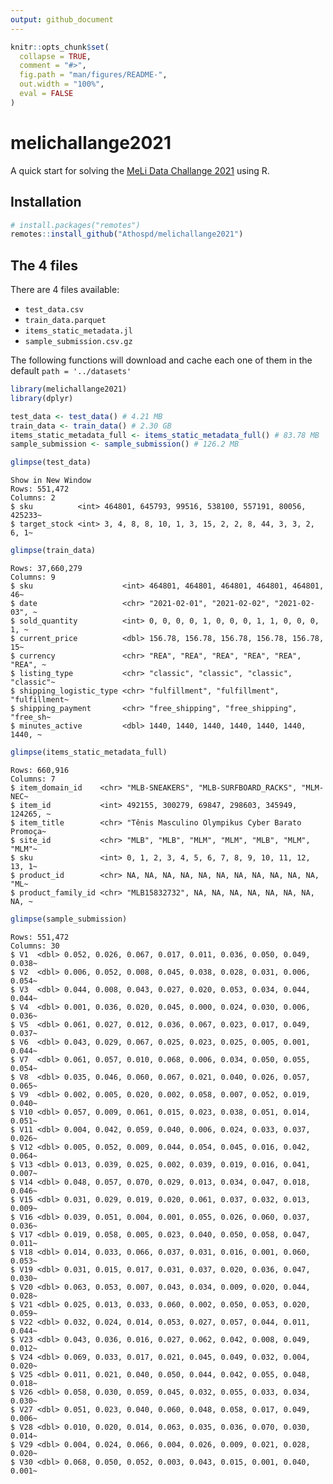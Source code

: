 ```yaml
---
output: github_document
---
```


<!-- README.md is generated from README.Rmd. Please edit that file -->

```r
knitr::opts_chunk$set(
  collapse = TRUE,
  comment = "#>",
  fig.path = "man/figures/README-",
  out.width = "100%",
  eval = FALSE
)
```

# melichallange2021

<!-- badges: start -->
<!-- badges: end -->

A quick start for solving the [MeLi Data Challange 2021](https://ml-challenge.mercadolibre.com/downloads) using R.

## Installation

```r
# install.packages("remotes")
remotes::install_github("Athospd/melichallange2021")
```

## The 4 files

There are 4 files available:

- `test_data.csv`
- `train_data.parquet`
- `items_static_metadata.jl`
- `sample_submission.csv.gz`

The following functions will download and cache each one of them in the default `path = '../datasets'`

```r
library(melichallange2021)
library(dplyr)

test_data <- test_data() # 4.21 MB
train_data <- train_data() # 2.30 GB
items_static_metadata_full <- items_static_metadata_full() # 83.78 MB
sample_submission <- sample_submission() # 126.2 MB
```

```r
glimpse(test_data)
```

    Show in New Window
    Rows: 551,472
    Columns: 2
    $ sku          <int> 464801, 645793, 99516, 538100, 557191, 80056, 425233~
    $ target_stock <int> 3, 4, 8, 8, 10, 1, 3, 15, 2, 2, 8, 44, 3, 3, 2, 6, 1~

```r
glimpse(train_data)
```
    
    Rows: 37,660,279
    Columns: 9
    $ sku                    <int> 464801, 464801, 464801, 464801, 464801, 46~
    $ date                   <chr> "2021-02-01", "2021-02-02", "2021-02-03", ~
    $ sold_quantity          <int> 0, 0, 0, 0, 1, 0, 0, 0, 1, 1, 0, 0, 0, 1, ~
    $ current_price          <dbl> 156.78, 156.78, 156.78, 156.78, 156.78, 15~
    $ currency               <chr> "REA", "REA", "REA", "REA", "REA", "REA", ~
    $ listing_type           <chr> "classic", "classic", "classic", "classic"~
    $ shipping_logistic_type <chr> "fulfillment", "fulfillment", "fulfillment~
    $ shipping_payment       <chr> "free_shipping", "free_shipping", "free_sh~
    $ minutes_active         <dbl> 1440, 1440, 1440, 1440, 1440, 1440, 1440, ~

```r
glimpse(items_static_metadata_full)
```
    
    Rows: 660,916
    Columns: 7
    $ item_domain_id    <chr> "MLB-SNEAKERS", "MLB-SURFBOARD_RACKS", "MLM-NEC~
    $ item_id           <int> 492155, 300279, 69847, 298603, 345949, 124265, ~
    $ item_title        <chr> "Tênis Masculino Olympikus Cyber Barato Promoça~
    $ site_id           <chr> "MLB", "MLB", "MLM", "MLM", "MLB", "MLM", "MLM"~
    $ sku               <int> 0, 1, 2, 3, 4, 5, 6, 7, 8, 9, 10, 11, 12, 13, 1~
    $ product_id        <chr> NA, NA, NA, NA, NA, NA, NA, NA, NA, NA, NA, "ML~
    $ product_family_id <chr> "MLB15832732", NA, NA, NA, NA, NA, NA, NA, NA, ~

```r
glimpse(sample_submission)
```
    
    Rows: 551,472
    Columns: 30
    $ V1  <dbl> 0.052, 0.026, 0.067, 0.017, 0.011, 0.036, 0.050, 0.049, 0.038~
    $ V2  <dbl> 0.006, 0.052, 0.008, 0.045, 0.038, 0.028, 0.031, 0.006, 0.054~
    $ V3  <dbl> 0.044, 0.008, 0.043, 0.027, 0.020, 0.053, 0.034, 0.044, 0.044~
    $ V4  <dbl> 0.001, 0.036, 0.020, 0.045, 0.000, 0.024, 0.030, 0.006, 0.036~
    $ V5  <dbl> 0.061, 0.027, 0.012, 0.036, 0.067, 0.023, 0.017, 0.049, 0.037~
    $ V6  <dbl> 0.043, 0.029, 0.067, 0.025, 0.023, 0.025, 0.005, 0.001, 0.044~
    $ V7  <dbl> 0.061, 0.057, 0.010, 0.068, 0.006, 0.034, 0.050, 0.055, 0.054~
    $ V8  <dbl> 0.035, 0.046, 0.060, 0.067, 0.021, 0.040, 0.026, 0.057, 0.065~
    $ V9  <dbl> 0.002, 0.005, 0.020, 0.002, 0.058, 0.007, 0.052, 0.019, 0.040~
    $ V10 <dbl> 0.057, 0.009, 0.061, 0.015, 0.023, 0.038, 0.051, 0.014, 0.051~
    $ V11 <dbl> 0.004, 0.042, 0.059, 0.040, 0.006, 0.024, 0.033, 0.037, 0.026~
    $ V12 <dbl> 0.005, 0.052, 0.009, 0.044, 0.054, 0.045, 0.016, 0.042, 0.064~
    $ V13 <dbl> 0.013, 0.039, 0.025, 0.002, 0.039, 0.019, 0.016, 0.041, 0.007~
    $ V14 <dbl> 0.048, 0.057, 0.070, 0.029, 0.013, 0.034, 0.047, 0.018, 0.046~
    $ V15 <dbl> 0.031, 0.029, 0.019, 0.020, 0.061, 0.037, 0.032, 0.013, 0.009~
    $ V16 <dbl> 0.039, 0.051, 0.004, 0.001, 0.055, 0.026, 0.060, 0.037, 0.036~
    $ V17 <dbl> 0.019, 0.058, 0.005, 0.023, 0.040, 0.050, 0.058, 0.047, 0.011~
    $ V18 <dbl> 0.014, 0.033, 0.066, 0.037, 0.031, 0.016, 0.001, 0.060, 0.053~
    $ V19 <dbl> 0.031, 0.015, 0.017, 0.031, 0.037, 0.020, 0.036, 0.047, 0.030~
    $ V20 <dbl> 0.063, 0.053, 0.007, 0.043, 0.034, 0.009, 0.020, 0.044, 0.028~
    $ V21 <dbl> 0.025, 0.013, 0.033, 0.060, 0.002, 0.050, 0.053, 0.020, 0.059~
    $ V22 <dbl> 0.032, 0.024, 0.014, 0.053, 0.027, 0.057, 0.044, 0.011, 0.044~
    $ V23 <dbl> 0.043, 0.036, 0.016, 0.027, 0.062, 0.042, 0.008, 0.049, 0.012~
    $ V24 <dbl> 0.069, 0.033, 0.017, 0.021, 0.045, 0.049, 0.032, 0.004, 0.020~
    $ V25 <dbl> 0.011, 0.021, 0.040, 0.050, 0.044, 0.042, 0.055, 0.048, 0.018~
    $ V26 <dbl> 0.058, 0.030, 0.059, 0.045, 0.032, 0.055, 0.033, 0.034, 0.030~
    $ V27 <dbl> 0.051, 0.023, 0.040, 0.060, 0.048, 0.058, 0.017, 0.049, 0.006~
    $ V28 <dbl> 0.010, 0.020, 0.014, 0.063, 0.035, 0.036, 0.070, 0.030, 0.014~
    $ V29 <dbl> 0.004, 0.024, 0.066, 0.004, 0.026, 0.009, 0.021, 0.028, 0.020~
    $ V30 <dbl> 0.068, 0.050, 0.052, 0.003, 0.043, 0.015, 0.001, 0.040, 0.001~
